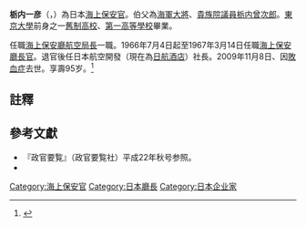 {{Infobox Officeholder
|name=栃内 一彦
| image = 
| imagesize = 200px
| caption=
| order = 
|office       = {{JPN}}第10任[[海上保安廳|海上保安廳]]長官
|term_start  = 1965年6月2日
|term_end     =1966年7月4日
|1blankname    = {{nowrap|[[運輸大臣_(日本)|運輸大臣]]}}
|1namedata     = {{link-ja|松浦周太郎|松浦周太郎}}<br/>{{link-ja|中村寅太|中村寅太}}
|predecessor  = {{link-ja|今井榮文|今井榮文}}
|successor    = {{link-ja|佐藤光夫 (運輸官僚)|佐藤光夫 (運輸官僚)|佐藤光夫}}
| birth_date = {{birth_date|1914|8|28}}
| birth_place = 
| death_date = {{death_date_and_age|2009|11|8|1914|8|28}}
| death_place =
| spouse = 
|parents = 栃内礼次（父）
|children=
|relatives={{link-ja|佐藤昌藏|佐藤昌蔵}}（養曾外祖父）<br>橘仁（祖父）<br>栃内元吉（養祖父）<br>{{link-ja|栃内曾次郎|栃内曽次郎}}（叔祖父）<br>{{link-ja|佐藤昌介|佐藤昌介}}（舅祖父）<br>{{link-ja|橘智惠子|橘智恵子}}（姑母）<br>{{link-ja|稻田昌植|稲田昌植}}（表叔）<br>佐藤昌彦（表叔）<br>栃内吉彦（堂叔）<br>山内豐陽（堂姑父）<br>内藤三郎（堂姑父）<br>安場保雄（堂姑父）<br>{{link-ja|大西新藏|大西新蔵}}（堂姑父）
|occupation = [[遞信省_(日本)|遞信省]]職員、[[企業家|企業家]]
| party =
| signature = 
|alma_mater=[[東京帝国大学|東京帝国大学]]經濟学部
|website=
|awards=
| allegiance= {{EOJ}}
|branch=[[Image:Naval_ensign_of_the_Empire_of_Japan.svg|22x20px]] [[大日本帝国海軍|大日本帝国海軍]]
| rank= [[少校|海軍主計少佐]]
|serviceyears= 
| unit                      = [[高雄海軍航空隊|高雄海軍航空隊]]
| commands=
|battles=
}} 
{{Japanese
| japanese = 栃内 一彦
| kana = とちない かずひこ
| romaji = Tochinai Kazuhiko
| kyujitai =
}}
'''栃内一彦'''（{{lang-ja|栃内 一彦}}，{{bd|1914年<!--從年齢逆算-->||2009年|11月8日|catIdx=Tochinai Kazuhiko}}）為日本[[海上保安官|海上保安官]]。伯父為[[大日本帝國海軍|海軍]][[大將|大將]]、[[貴族院議員|貴族院議員]][[栃内曾次郎|栃内曾次郎]]。[[東京大學|東京大學]]前身之一[[舊制高等學校|舊制高校]]、[[舊制第一高等學校_(日本)|第一高等學校]]畢業。

任職[[海上保安廳|海上保安廳]][[航空局長|航空局長]]一職。1966年7月4日起至1967年3月14日任職[[海上保安廳長官|海上保安廳長官]]。退官後任日本航空開發（現在為[[日航酒店|日航酒店]]）社長。2009年11月8日、因[[敗血症|敗血症]]去世。享壽95岁。<ref>{{cite news|title=栃内一彦・元海上保安庁長官が死去|url=http://www.nikkei.co.jp/news/okuyami/20091112AS1G1200U12112009.html|work=[[日本経済新聞|日本経済新聞]]|publisher=|date=2009-11-09|accessdate=2009-11-14}}{{Dead link|date=2020年1月 |bot=InternetArchiveBot |fix-attempted=yes }}</ref>

==註釋==
{{reflist}}

==參考文獻==
{{refbegin}}
*『政官要覧』（政官要覧社）平成22年秋号参照。
*{{Cite book<!--|和書-->|editor=海上保安庁50年史編纂委員会事務局編|year=1998|title=海上保安庁50年史|publisher=海上保安庁}}
{{refend}}

{{DEFAULTSORT:Tochinai Kazuhiko}}
[[Category:海上保安官|Category:海上保安官]]
[[Category:日本廳長|Category:日本廳長]]
[[Category:日本企业家|Category:日本企业家]]